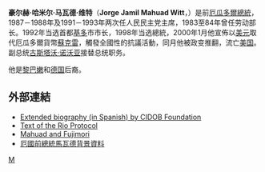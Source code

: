 {{noteTA
|1=zh:厄瓜多爾; zh-hans:厄瓜多尔; zh-hant:厄瓜多爾; zh-tw:厄瓜多;
}}
{{Infobox officeholder
| name= 哈米尔·马瓦德
| image=JamilMahuad.jpg
| office= [[厄瓜多尔总统|厄瓜多尔总统]]
| term_start=1998年8月10日
| term_end=2000年1月21日
| predecessor=[[法维安·阿拉尔孔|法维安·阿拉尔孔]]
| successor=古斯塔沃·诺沃亚
| vicepresident=[[古斯塔沃·诺沃亚|古斯塔沃·诺沃亚]]

|birth_name=Jorge Jamil Mahuad Witt
| birth_date={{Birth date and age|1949|7|29}}
| birth_place=厄瓜多爾[[洛哈省|洛哈省]]
| spouse=无
| party=人民民主党
}}

'''豪尔赫·哈米尔·马瓦德·维特'''（'''Jorge Jamil Mahuad Witt'''，{{bd|1949年|7月29日|||catIdx=M}}）是前[[厄瓜多爾總統|厄瓜多爾總統]]，1987－1988年及1991－1993年两次任人民民主党主席，1983至84年曾任劳动部长。1992年当选首都[[基多|基多]]市市长，1998年当选總統，2000年1月他宣佈以[[美元|美元]]取代厄瓜多爾貨幣[[蘇克雷|蘇克雷]]，觸發全國性的抗議活動，同月他被政变推翻，流亡[[美国|美国]]。副总统[[古斯塔沃·诺沃亚|古斯塔沃·诺沃亚]]接替总统职务。

他是[[黎巴嫩|黎巴嫩]]和[[德国|德国]]后裔。

== 外部連結 ==
*[http://www.cidob.org/es/documentacion/biografias_lideres_politicos/america_del_sur/ecuador/jamil_mahuad_witt Extended biography (in Spanish) by CIDOB Foundation]{{Wayback|url=http://www.cidob.org/es/documentacion/biografias_lideres_politicos/america_del_sur/ecuador/jamil_mahuad_witt |date=20070820014117 }}
*[https://web.archive.org/web/20060112025400/http://www.usip.org/library/pa/ep/ep_rio01291942.html Text of the Rio Protocol]
*[https://web.archive.org/web/20050420055327/http://www.oas.org/OASNews/1999/English/March-April99/article1.htm Mahuad and Fujimori]
*[http://news.bbc.co.uk/chinese/simp/hi/newsid_610000/newsid_614700/614710.stm 厄國前總統馬瓦德背景資料]{{Wayback|url=http://news.bbc.co.uk/chinese/simp/hi/newsid_610000/newsid_614700/614710.stm |date=20160307184614 }}

{{start box}}
{{succession box|[[法维安·阿拉尔孔|法维安·阿拉尔孔]]|[[古斯塔沃·诺沃亚|古斯塔沃·诺沃亚]]|[[厄瓜多尔总统|厄瓜多尔总统]]|1998年－2000年}}
{{end box}}

{{Authority control}}

[[Category:厄瓜多尔总统|M]]